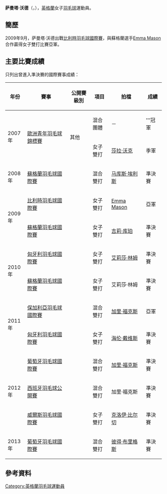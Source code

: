 {{noteTA|G1=Badminton}}
{{Infobox 羽球選手
| playername              = 萨曼塔·沃德<br/>{{lang|en|Samantha Ward}}
| image                   = 
| size                    = 
| caption                 = 
| birth_name              = 
| date_of_birth           = {{birth_date_and_age|1989|2|24}}
| place_of_birth          = 
| residence               =
| height                  = 
| weight                  = 
| handedness              = 
| country                 = {{ENG}}
| years_intldebut         =
| years_started           = 
| coach                   = 
| event                   = 女子雙打、混合雙打
| highest_ranking         = 第89位（女雙-[[艾莉莎·林姆|艾莉莎·林姆]]）<br/>（2010年12月23日<ref>[http://bwfcontent.tournamentsoftware.com/ranking/category.aspx?id=1830&category=475&p=4&ps=25 BWF World Rankings - BWF世界排名榜 - Women's Doubles - Ranking week: 12/23/2010]{{en}}</ref>）<br/>第53位（混雙-[[Dean_George|Dean George]]）
| date_of_highest_ranking = 2010年4月15日<ref>[http://bwfcontent.tournamentsoftware.com/ranking/category.aspx?id=1400&category=476&p=3&ps=25 BWF World Rankings - BWF世界排名榜 - Mixed Doubles - Ranking week: 4/15/2010]{{en}}</ref><ref name="ranking">[http://bwfcontent.tournamentsoftware.com/ranking/player.aspx?id=6210&player=108433 BWF World Ranking - Ranking of Samantha WARD (76523)]{{en}}</ref>
| current_ranking         = 未有排名
| date_of_current_ranking = 
| played                  = 40勝–41負（女雙）<br/>47勝–43負（混雙）
| titles                  = 
| bwf_profile             = B0115A20-5D43-4198-8781-B0C01EB651E4
| bwf_id                  = 76523
| updated                 = 2015年8月6日
}}
{{MedalTableTop}}
{{MedalSport | 女子[[羽毛球|羽毛球]]}}
{{MedalCountry | {{ENG}}}}
{{MedalCompetition | [[歐洲青年羽毛球錦標賽|歐洲青年羽毛球錦標賽]]}}
{{MedalGold  | [[2007年歐洲青年羽毛球錦標賽|2007年 弗爾克林根]] | 混合團體 }}
{{MedalBronze| [[2007年歐洲青年羽毛球錦標賽|2007年 弗爾克林根]] | 女子雙打 }}
{{MedalBottom}}
'''萨曼塔·沃德'''（{{lang-en|'''Samantha Ward'''}}，{{bd|1989年|2月24日||}}），[[英格蘭|英格蘭]]女子[[羽毛球|羽毛球]]運動員。

==簡歷==
2009年9月，萨曼塔·沃德出戰[[2009年比利時羽毛球國際賽|比利時羽毛球國際賽]]，與蘇格蘭選手[[Emma_Mason|Emma Mason]]合作贏得女子雙打比賽亞軍。

==主要比賽成績==
只列出曾進入準決賽的國際賽事成績：
{| class=wikitable style="text-align:center; font-size:small;" 
!width="50"|年份
!width="180"|賽事
!width="80"|公開賽級別
!width="60"|項目
!width="120"|拍檔
!width="50"|成績
|-
!rowspan="2"|2007年
|rowspan="2"|[[2007年歐洲青年羽毛球錦標賽|歐洲青年羽毛球錦標賽]]
|rowspan="2"|其他
|混合團體
|－
|bgcolor="gold"|'''冠軍
|-
|女子雙打
|[[莎拉·沃克|莎拉·沃克]]
|bgcolor="#b8860b"|季軍
|-
!rowspan="1"|2008年
|[[2008年蘇格蘭羽毛球國際賽|蘇格蘭羽毛球國際賽]]
|{{BWFIC}}
|混合雙打
|[[马库斯·埃利斯|马库斯·埃利斯]]
|bgcolor="#b8860b"|準決賽
|-
!rowspan="2"|2009年
|[[2009年比利時羽毛球國際賽|比利時羽毛球國際賽]]
|{{BWFIC}}
|女子雙打
|{{flagicon|SCO}} [[Emma_Mason|Emma Mason]]
|bgcolor="silver"|亞軍
|-
|[[2009年蘇格蘭羽毛球國際賽|蘇格蘭羽毛球國際賽]]
|{{BWFIC}}
|女子雙打
|{{flagicon|SCO}} [[吉莉·库珀|吉莉·库珀]]
|bgcolor="#b8860b"|準決賽
|-
!rowspan="2"|2010年
|[[2010年匈牙利羽毛球國際賽|匈牙利羽毛球國際賽]]
|{{BWFIS}}
|女子雙打
|[[艾莉莎·林姆|艾莉莎·林姆]]
|bgcolor="#b8860b"|準決賽
|-
|[[2010年蘇格蘭羽毛球國際賽|蘇格蘭羽毛球國際賽]]
|{{BWFIC}}
|女子雙打
|艾莉莎·林姆
|bgcolor="#b8860b"|準決賽
|-
!rowspan="2"|2011年
|[[2011年保加利亞羽毛球國際賽|保加利亞羽毛球國際賽]]
|{{BWFIC}}
|混合雙打
|[[加里·福克斯|加里·福克斯]]
|bgcolor="silver"|亞軍
|-
|[[2011年匈牙利羽毛球國際賽|匈牙利羽毛球國際賽]]
|{{BWFIS}}
|女子雙打
|[[海伦·戴维斯|海伦·戴维斯]]
|bgcolor="#b8860b"|準決賽
|-
!rowspan="3"|2012年
|[[2012年葡萄牙羽毛球國際賽|葡萄牙羽毛球國際賽]]
|{{BWFIS}}
|混合雙打
|[[加里·福克斯|加里·福克斯]]
|bgcolor="#b8860b"|準決賽
|-
|[[2012年西班牙羽毛球公開賽|西班牙羽毛球公開賽]]
|{{BWFIC}}
|混合雙打
|加里·福克斯
|bgcolor="#b8860b"|準決賽
|-
|[[2012年威爾斯羽毛球國際賽|威爾斯羽毛球國際賽]]
|{{BWFIC}}
|女子雙打
|[[克洛伊·比尔切|克洛伊·比尔切]]
|bgcolor="#b8860b"|準決賽
|-
!rowspan="1"|2013年
|[[2013年葡萄牙羽毛球國際賽|葡萄牙羽毛球國際賽]]
|{{BWFIS}}
|混合雙打
|[[彼得·布里格斯|彼得·布里格斯]]
|bgcolor="#b8860b"|準決賽
|}
{{BWF賽事級別索引}}

==參考資料==
{{Reflist}}

{{DEFAULTSORT:Ward, Samantha}}
[[Category:英格蘭羽毛球運動員|Category:英格蘭羽毛球運動員]]